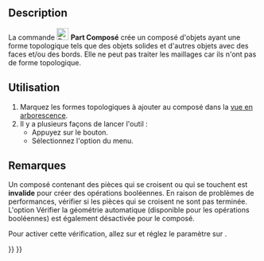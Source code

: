 <languages/>

{{Docnav/fr
|[[Part_ProjectionOnSurface/fr|Projeter sur une surface]]
|[[Part_ExplodeCompound/fr|Éclater le composé]]
|[[Part_Workbench/fr|Atelier Part]]
|IconL=Part_ProjectionOnSurface.svg
|IconR=Part_ExplodeCompound.svg
|IconC=Workbench_Part.svg
}}

{{GuiCommand/fr
|Name=Part Compound‏‎
|Name/fr=Part Composé
|MenuLocation=Part → Composés → Créer un composé
|Workbenches=[[Part_Workbench/fr|Part]]
|Version=0.14
|SeeAlso=[[Part_Fuse/fr|Part Union]], [[Part_CompoundFilter/fr|Part Filtre de composé]], [[Part_ExplodeCompound/fr|Part Éclater le composé]]
}}

== Description ==

La commande [[Image:Part_Compound.svg|24px]] '''Part Composé''' crée un composé d'objets ayant une forme topologique tels que des objets solides et d'autres objets avec des faces et/ou des bords. Elle ne peut pas traiter les maillages car ils n'ont pas de forme topologique.

<span id="Usage"></span>
== Utilisation ==

# Marquez les formes topologiques à ajouter au composé dans la [[Tree_view/fr|vue en arborescence]].
# Il y a plusieurs façons de lancer l'outil :
#* Appuyez sur le bouton{{Button|[[Image:Part_Compound.svg|16px]] [[Part_Compound/fr|Créer un composé]]}}.
#* Sélectionnez l'option {{MenuCommand|Part → Composés → [[Image:Part_Compound.svg|16px]] Créer un composé}} du menu.

<span id="Notes"></span>
== Remarques ==

Un composé contenant des pièces qui se croisent ou qui se touchent est '''invalide''' pour créer des opérations booléennes. En raison de problèmes de performances, vérifier si les pièces qui se croisent ne sont pas terminée. L'option Vérifier la géométrie automatique (disponible pour les opérations booléennes) est également désactivée pour le composé.

Pour activer cette vérification, allez sur {{MenuCommand|Outils → Éditer les paramètres... → Préférences → Mod → Part → CheckGeometry → RunBOPCheck}} et réglez le paramètre sur {{incode|true}}.


{{Docnav/fr
|[[Part_ProjectionOnSurface/fr|Projeter sur une surface]]
|[[Part_ExplodeCompound/fr|Éclater le composé]]
|[[Part_Workbench/fr|Atelier Part]]
|IconL=Part_ProjectionOnSurface.svg
|IconR=Part_ExplodeCompound.svg
|IconC=Workbench_Part.svg
}}

{{Part_Tools_navi{{#translation:}}}}
{{Userdocnavi{{#translation:}}}}
